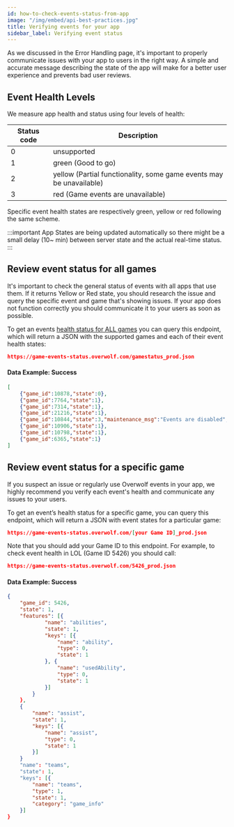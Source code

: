 ```yaml
---
id: how-to-check-events-status-from-app
image: "/img/embed/api-best-practices.jpg"
title: Verifying events for your app
sidebar_label: Verifying event status
---
```


As we discussed in the Error Handling page, it's important to properly communicate issues with your app to users in the right way. A simple and accurate message describing the state of the app will make for a better user experience and prevents bad user reviews.

## Event Health Levels

We measure app health and status using four levels of health:

Status code | Description                                   |
----------- | ----------------------------------------------|
0           |  unsupported                                  |
1           |  green (Good to go)                           |
2           |  yellow (Partial functionality, some game events may be unavailable) |
3           |  red (Game events are unavailable)  |

Specific event health states are respectively green, yellow or red following the same scheme.

:::important
App States are being updated automatically so there might be a small delay (10~ min) between server state and the actual real-time status.
:::

## Review event status for all games

It's important to check the general status of events with all apps that use them. If it returns Yellow or Red state, you should research the issue and query the specific event and game that's showing issues. If your app does not function correctly you should communicate it to your users as soon as possible.

To get an events [health status for ALL games](/status/) you can query this endpoint, which will return a JSON with the supported games and each of their event health states:

```json
https://game-events-status.overwolf.com/gamestatus_prod.json
```

#### Data Example: Success

```json
[
    {"game_id":10878,"state":0},
    {"game_id":7764,"state":1},
    {"game_id":7314,"state":1},
    {"game_id":21216,"state":1},
    {"game_id":10844,"state":3,"maintenance_msg":"Events are disabled","disabled":true},
    {"game_id":10906,"state":1},
    {"game_id":10798,"state":1},
    {"game_id":6365,"state":1}
]
```

## Review event status for a specific game

If you suspect an issue or regularly use Overwolf events in your app, we highly recommend you verify each event's health and communicate any issues to your users.

To get an event’s health status for a specific game, you can query this endpoint, which will return a JSON with event states for a particular game:

```json
https://game-events-status.overwolf.com/[your Game ID]_prod.json
```

Note that you should add your Game ID to this endpoint. For example, to check event health in LOL (Game ID 5426) you should call:

```json
https://game-events-status.overwolf.com/5426_prod.json
```

#### Data Example: Success

```json
{
    "game_id": 5426,
    "state": 1,
    "features": [{
            "name": "abilities",
            "state": 1,
            "keys": [{
                "name": "ability",
                "type": 0,
                "state": 1
            }, {
                "name": "usedAbility",
                "type": 0,
                "state": 1
            }]
        }
    },
    {
        "name": "assist",
        "state": 1,
        "keys": [{
            "name": "assist",
            "type": 0,
            "state": 1
        }]
    }
    "name": "teams",
    "state": 1,
    "keys": [{
        "name": "teams",
        "type": 1,
        "state": 1,
        "category": "game_info"
    }]
}
```

